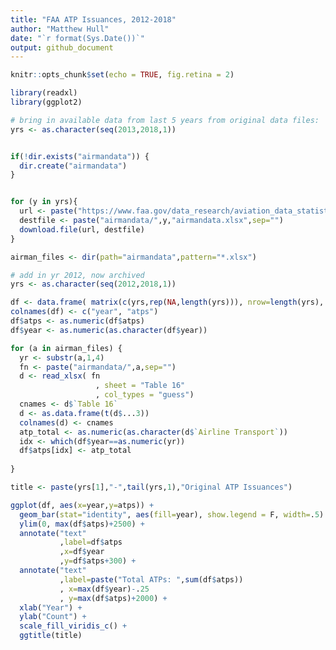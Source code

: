 ```yaml
---
title: "FAA ATP Issuances, 2012-2018"
author: "Matthew Hull"
date: "`r format(Sys.Date())`"
output: github_document
---
```


```r
knitr::opts_chunk$set(echo = TRUE, fig.retina = 2)
```


```r
library(readxl)
library(ggplot2)
```



```r
# bring in available data from last 5 years from original data files:
yrs <- as.character(seq(2013,2018,1))


if(!dir.exists("airmandata")) {
  dir.create("airmandata")  
}


for (y in yrs){
  url <- paste("https://www.faa.gov/data_research/aviation_data_statistics/civil_airmen_statistics/media/",y,"-civil-airmen-stats.xlsx",sep="")
  destfile <- paste("airmandata/",y,"airmandata.xlsx",sep="")
  download.file(url, destfile)
}

airman_files <- dir(path="airmandata",pattern="*.xlsx")
```

```r
# add in yr 2012, now archived
yrs <- as.character(seq(2012,2018,1))

df <- data.frame( matrix(c(yrs,rep(NA,length(yrs))), nrow=length(yrs), ncol=2) )
colnames(df) <- c("year", "atps")
df$atps <- as.numeric(df$atps)
df$year <- as.numeric(as.character(df$year))

for (a in airman_files) {
  yr <- substr(a,1,4)
  fn <- paste("airmandata/",a,sep="")
  d <- read_xlsx( fn
                   , sheet = "Table 16"
                   , col_types = "guess")
  cnames <- d$`Table 16`
  d <- as.data.frame(t(d$...3))
  colnames(d) <- cnames
  atp_total <- as.numeric(as.character(d$`Airline Transport`))
  idx <- which(df$year==as.numeric(yr))
  df$atps[idx] <- atp_total
  
}
```




```r

title <- paste(yrs[1],"-",tail(yrs,1),"Original ATP Issuances")

ggplot(df, aes(x=year,y=atps)) +
  geom_bar(stat="identity", aes(fill=year), show.legend = F, width=.5) +
  ylim(0, max(df$atps)+2500) +
  annotate("text"
           ,label=df$atps
           ,x=df$year
           ,y=df$atps+300) +
  annotate("text"
           ,label=paste("Total ATPs: ",sum(df$atps))
           , x=max(df$year)-.25
           , y=max(df$atps)+2000) +
  xlab("Year") +
  ylab("Count") +
  scale_fill_viridis_c() +
  ggtitle(title)
  
  

```

